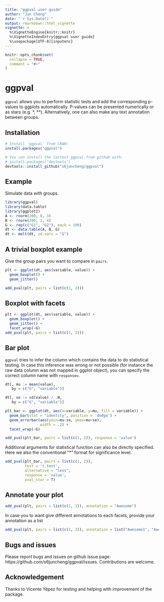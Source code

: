 ```yaml
---
title: "ggpval user guide"
author: "Jun Cheng"
date: "`r Sys.Date()`"
output: rmarkdown::html_vignette
vignette: >
  %\VignetteEngine{knitr::knitr}
  %\VignetteIndexEntry{ggpval user guide}
  %\usepackage[UTF-8]{inputenc}
---
```


<!-- README.md is generated from README.Rmd. Please edit that file -->

```r
knitr::opts_chunk$set(
  collapse = TRUE,
  comment = "#>"
)
```

# ggpval

`ggpval` allows you to perform statistic tests and add the corresponding p-values to ggplots automatically. P-values can be presented numerically or as stars (e.g. *, **). Alternatively, one can also make any text annotation between groups.


## Installation


```r
# Install `ggpval` from CRAN:
install.packages("ggpval")

# You can install the lastest ggpval from github with:
# install.packages("devtools")
devtools::install_github("s6juncheng/ggpval")
```


## Example

Simulate data with groups.

```r
library(ggpval)
library(data.table)
library(ggplot2)
A <- rnorm(200, 0, 3)
B <- rnorm(200, 2, 4)
G <- rep(c("G1", "G2"), each = 100)
dt <- data.table(A, B, G)
dt <- melt(dt, id.vars = "G")
```


## A trivial boxplot example

Give the group pairs you want to compare in `pairs`.

```r
plt <- ggplot(dt, aes(variable, value)) +
  geom_boxplot() +
  geom_jitter()

add_pval(plt, pairs = list(c(1, 2)))
```

## Boxplot with facets

```r
plt <- ggplot(dt, aes(variable, value)) +
  geom_boxplot() +
  geom_jitter() +
  facet_wrap(~G)
add_pval(plt, pairs = list(c(1, 2)))
```

## Bar plot
`ggpval` tries to infer the column which contains the data to do statistical testing. In case this inference was wrong or not possible (for instance the raw data column was not mapped in ggplot object), you can specify the correct column name with `response=`.
```r
dt[, mu := mean(value),
   by = c("G", "variable")]

dt[, se := sd(value) / .N,
   by = c("G", "variable")]

plt_bar <- ggplot(dt, aes(x=variable, y=mu, fill = variable)) +
  geom_bar(stat = "identity", position = 'dodge') +
  geom_errorbar(aes(ymin=mu-se, ymax=mu+se),
                width = .2) +
  facet_wrap(~G)

add_pval(plt_bar, pairs = list(c(1, 2)), response = 'value')
```

Additional arguments for statistical function can also be directly specified. Here we also the conventional "*" format for significance level.
```r
add_pval(plt_bar, pairs = list(c(1, 2)), 
         test = 't.test',
         alternative = "less",
         response = 'value',
         pval_star = T)
```


## Annotate your plot
```r
add_pval(plt, pairs = list(c(1, 2)), annotation = "Awesome")
```

In case you to want give different annotations to each facets, provide your annotation as a list
```r
add_pval(plt, pairs = list(c(1, 2)), annotation = list("Awesome1", "Awesome2"))
```


## Bugs and issues
Please report bugs and issues on github issue page: https://github.com/s6juncheng/ggpval/issues. Contributions are welcome.

## Acknowledgement
Thanks to Vicente Yépez for testing and helping with improvement of the package.
